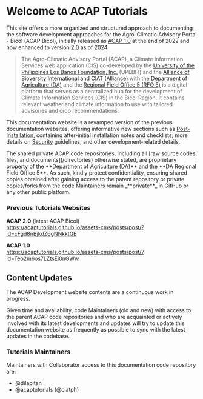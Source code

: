 
# Welcome to ACAP Tutorials

This site offers a more organized and structured approach to documenting the software development approaches for the Agro-Climatic Advisory Portal - Bicol (ACAP Bicol), initially released as [ACAP 1.0](/changelog/#version-1-acap-10) at the end of 2022 and now enhanced to version [2.0](https://acap-bicol.github.io/) as of 2024.

> The Agro-Climatic Advisory Portal (ACAP), a Climate Information Services web application (CIS) co-developed by the [University of the Philippines Los Banos Foundation, Inc.](https://uplbfi.org/) (UPLBFI) and the [Alliance of Bioversity International and CIAT (Alliance)](https://alliancebioversityciat.org/) with the [Department of Agriculture (DA)](https://www.da.gov.ph/) and the [Regional Field Office 5 (RFO 5)](https://bicol.da.gov.ph/) is a digital platform that serves as a centralized hub for the development of Climate Information Services (CIS) in the Bicol Region. It contains relevant weather and climate information to use with tailored advisories and crop recommendations.

This documentation website is a revamped version of the previous documentation websites, offering informative new sections such as [Post-Installation](/post-installation), containing after-initial installation notes and checklists, more details on [Security](/security) guidelines, and other development-related details.

<Callout type="info" emoji="ℹ️">
The shared private ACAP code repositories, including all [raw source codes, files, and documents](/directories) otherwise stated, are proprietary property of the **Department of Agriculture (DA)** and the **DA Regional Field Office 5**. As such, kindly protect confidentiality, ensuring shared copies obtained after gaining access to the parent repository or private copies/forks from the code Maintainers remain _**private**_ in GitHub or any other public platform.
</Callout>

### Previous Tutorials Websites

**ACAP 2.0** (latest ACAP Bicol) <br />
https://acaptutorials.github.io/assets-cms/posts/post/?id=cFgd8nBjkdZ6gNNkktGE

**ACAP 1.0** <br />
https://acaptutorials.github.io/assets-cms/posts/post/?id=Teo2m6os7LZtsEi0nGWw

## Content Updates

The ACAP Development website contents are a continuous work in progress.

Given time and availability, code Maintainers (old and new) with access to the parent ACAP code repositories and who are acquainted or actively involved with its latest developments and updates will try to update this documentation website as frequently as possible to sync with the latest updates in the codebase.

### Tutorials Maintainers

Maintainers with Collaborator access to this documentation code repository are:

- @dilapitan
- @acaptutorials (@ciatph)
